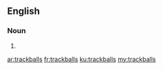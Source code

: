 ==English==

===Noun===
{{head|en}}

# {{plural of|trackball}}

[[ar:trackballs]]
[[fr:trackballs]]
[[ku:trackballs]]
[[my:trackballs]]